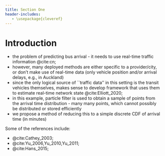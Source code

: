 ```yaml
---
title: Section One
header-includes:
   - \usepackage{cleveref}
---
```


# Introduction

* the problem of predicting bus arrival - it needs to use real-time traffic information @cite:cn;
* however, many deployed methods are either specific to a provider/city, or don't make use of real-time data (only vehicle position and/or arrival delays, e.g., in Auckland)
* since the only logical source of ``traffic data'' in this setting is the transit vehicles themselves, makes sense to develop framework that uses them to estimate real-time network state @cite:Elliott_2020;
* in this example, particle filter is used to obtain a sample of points from the arrival time distribution - many many points, which cannot possibly be distributed or stored efficiently
* we propose a method of reducing this to a simple discrete CDF of arrival time (in minutes)


Some of the references include:

* @cite:Cathey_2003;
* @cite:Yu_2006,Yu_2010,Yu_2011;
* @cite:Hans_2015;